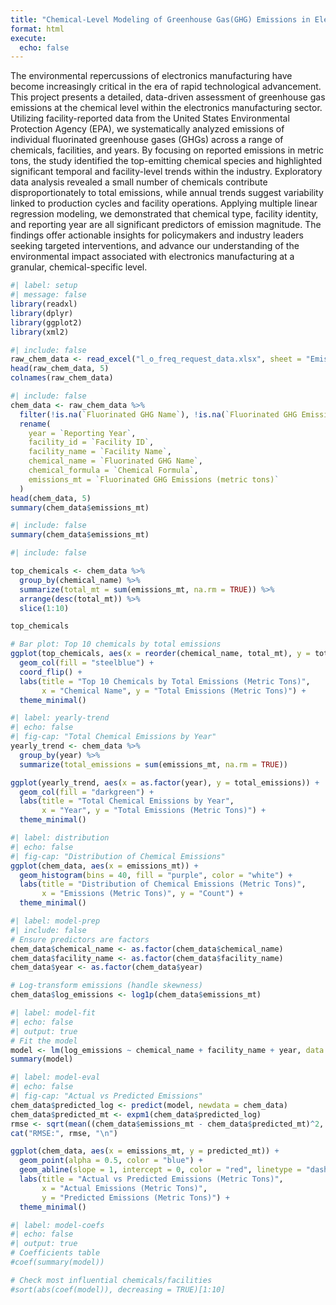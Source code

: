 ```yaml
---
title: "Chemical-Level Modeling of Greenhouse Gas(GHG) Emissions in Electronics Manufacturing: An Empirical Analysis Using Facility-Reported EPA Data"
format: html
execute:
  echo: false
---
```



The environmental repercussions of electronics manufacturing have become increasingly critical in the era of rapid technological advancement. This project presents a detailed, data-driven assessment of greenhouse gas emissions at the chemical level within the electronics manufacturing sector. Utilizing facility-reported data from the United States Environmental Protection Agency (EPA), we systematically analyzed emissions of individual fluorinated greenhouse gases (GHGs) across a range of chemicals, facilities, and years. By focusing on reported emissions in metric tons, the study identified the top-emitting chemical species and highlighted significant temporal and facility-level trends within the industry. Exploratory data analysis revealed a small number of chemicals contribute disproportionately to total emissions, while annual trends suggest variability linked to production cycles and facility operations. Applying multiple linear regression modeling, we demonstrated that chemical type, facility identity, and reporting year are all significant predictors of emission magnitude. The findings offer actionable insights for policymakers and industry leaders seeking targeted interventions, and advance our understanding of the environmental impact associated with electronics manufacturing at a granular, chemical-specific level.


```r
#| label: setup
#| message: false
library(readxl)
library(dplyr)
library(ggplot2)
library(xml2)
```


```r
#| include: false
raw_chem_data <- read_excel("l_o_freq_request_data.xlsx", sheet = "Emissions from P&T Proc by Chem")
head(raw_chem_data, 5)
colnames(raw_chem_data)

```


```r
#| include: false
chem_data <- raw_chem_data %>%
  filter(!is.na(`Fluorinated GHG Name`), !is.na(`Fluorinated GHG Emissions (metric tons)`)) %>%
  rename(
    year = `Reporting Year`,
    facility_id = `Facility ID`,
    facility_name = `Facility Name`,
    chemical_name = `Fluorinated GHG Name`,
    chemical_formula = `Chemical Formula`,
    emissions_mt = `Fluorinated GHG Emissions (metric tons)`
  )
head(chem_data, 5)
summary(chem_data$emissions_mt)

```


```r
#| include: false
summary(chem_data$emissions_mt)
```

```r
#| include: false

top_chemicals <- chem_data %>%
  group_by(chemical_name) %>%
  summarize(total_mt = sum(emissions_mt, na.rm = TRUE)) %>%
  arrange(desc(total_mt)) %>%
  slice(1:10)

top_chemicals
```

```r
# Bar plot: Top 10 chemicals by total emissions
ggplot(top_chemicals, aes(x = reorder(chemical_name, total_mt), y = total_mt)) +
  geom_col(fill = "steelblue") +
  coord_flip() +
  labs(title = "Top 10 Chemicals by Total Emissions (Metric Tons)",
       x = "Chemical Name", y = "Total Emissions (Metric Tons)") +
  theme_minimal()

```


```r
#| label: yearly-trend
#| echo: false
#| fig-cap: "Total Chemical Emissions by Year"
yearly_trend <- chem_data %>%
  group_by(year) %>%
  summarize(total_emissions = sum(emissions_mt, na.rm = TRUE))

ggplot(yearly_trend, aes(x = as.factor(year), y = total_emissions)) +
  geom_col(fill = "darkgreen") +
  labs(title = "Total Chemical Emissions by Year",
       x = "Year", y = "Total Emissions (Metric Tons)") +
  theme_minimal()

```


```r
#| label: distribution
#| echo: false
#| fig-cap: "Distribution of Chemical Emissions"
ggplot(chem_data, aes(x = emissions_mt)) +
  geom_histogram(bins = 40, fill = "purple", color = "white") +
  labs(title = "Distribution of Chemical Emissions (Metric Tons)",
       x = "Emissions (Metric Tons)", y = "Count") +
  theme_minimal()

```


```r
#| label: model-prep
#| include: false
# Ensure predictors are factors
chem_data$chemical_name <- as.factor(chem_data$chemical_name)
chem_data$facility_name <- as.factor(chem_data$facility_name)
chem_data$year <- as.factor(chem_data$year)

# Log-transform emissions (handle skewness)
chem_data$log_emissions <- log1p(chem_data$emissions_mt)

#| label: model-fit
#| echo: false
#| output: true
# Fit the model
model <- lm(log_emissions ~ chemical_name + facility_name + year, data = chem_data)
summary(model)

```


```r
#| label: model-eval
#| echo: false
#| fig-cap: "Actual vs Predicted Emissions"
chem_data$predicted_log <- predict(model, newdata = chem_data)
chem_data$predicted_mt <- expm1(chem_data$predicted_log)
rmse <- sqrt(mean((chem_data$emissions_mt - chem_data$predicted_mt)^2, na.rm = TRUE))
cat("RMSE:", rmse, "\n")

ggplot(chem_data, aes(x = emissions_mt, y = predicted_mt)) +
  geom_point(alpha = 0.5, color = "blue") +
  geom_abline(slope = 1, intercept = 0, color = "red", linetype = "dashed") +
  labs(title = "Actual vs Predicted Emissions (Metric Tons)",
       x = "Actual Emissions (Metric Tons)",
       y = "Predicted Emissions (Metric Tons)") +
  theme_minimal()

```


```r
#| label: model-coefs
#| echo: false
#| output: true
# Coefficients table
#coef(summary(model))

# Check most influential chemicals/facilities
#sort(abs(coef(model)), decreasing = TRUE)[1:10]

```
